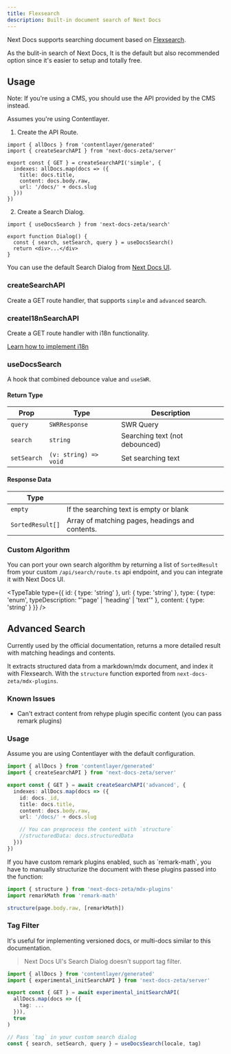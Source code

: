 ```yaml
---
title: Flexsearch
description: Built-in document search of Next Docs
---
```


Next Docs supports searching document based on
[Flexsearch](https://github.com/nextapps-de/flexsearch).

As the bulit-in search of Next Docs, It is the default but also recommended
option since it's easier to setup and totally free.

## Usage

Note: If you're using a CMS, you should use the API provided by the CMS instead.

Assumes you're using Contentlayer.

1. Create the API Route.

```tsx title="app/api/search/route.ts"
import { allDocs } from 'contentlayer/generated'
import { createSearchAPI } from 'next-docs-zeta/server'

export const { GET } = createSearchAPI('simple', {
  indexes: allDocs.map(docs => ({
    title: docs.title,
    content: docs.body.raw,
    url: '/docs/' + docs.slug
  }))
})
```

2. Create a Search Dialog.

```tsx
import { useDocsSearch } from 'next-docs-zeta/search'

export function Dialog() {
  const { search, setSearch, query } = useDocsSearch()
  return <div>...</div>
}
```

<Accordions type="single" collapsible className='mt-4'>
<Accordion title="Example">

You can use the default Search Dialog from [Next Docs UI](/docs/ui/search).

</Accordion>
</Accordions>

### createSearchAPI

Create a GET route handler, that supports `simple` and `advanced` search.

### createI18nSearchAPI

Create a GET route handler with i18n functionality.

[Learn how to implement i18n](/docs/headless/contentlayer/internationalization)

### useDocsSearch

A hook that combined debounce value and `useSWR`.

#### Return Type

| Prop        | Type                  | Description                    |
| ----------- | --------------------- | ------------------------------ |
| `query`     | `SWRResponse`         | SWR Query                      |
| `search`    | `string`              | Searching text (not debounced) |
| `setSearch` | `(v: string) => void` | Set searching text             |

#### Response Data

| Type             |                                                 |
| ---------------- | ----------------------------------------------- |
| `empty`          | If the searching text is empty or blank         |
| `SortedResult[]` | Array of matching pages, headings and contents. |

### Custom Algorithm

You can port your own search algorithm by returning a list of `SortedResult`
from your custom `/api/search/route.ts` api endpoint, and you can integrate it
with Next Docs UI.

<TypeTable
  type={{
    id: { type: 'string' },
    url: { type: 'string' },
    type: { type: 'enum', typeDescription: "'page' | 'heading' | 'text'" },
    content: { type: 'string' }
  }}
/>

## Advanced Search

Currently used by the official documentation, returns a more detailed result
with matching headings and contents.

It extracts structured data from a markdown/mdx document, and index it with
Flexsearch. With the `structure` function exported from
`next-docs-zeta/mdx-plugins`.

### Known Issues

- Can't extract content from rehype plugin specific content (you can pass remark
  plugins)

### Usage

Assume you are using Contentlayer with the default configuration.

```ts
import { allDocs } from 'contentlayer/generated'
import { createSearchAPI } from 'next-docs-zeta/server'

export const { GET } = await createSearchAPI('advanced', {
  indexes: allDocs.map(docs => ({
    id: docs._id,
    title: docs.title,
    content: docs.body.raw,
    url: '/docs/' + docs.slug

    // You can preprocess the content with `structure`
    //structuredData: docs.structuredData
  }))
})
```

<Callout title="Tip" className="mt-4">
If you have custom remark plugins enabled, such as
`remark-math`, you have to manually structurize the document with these
plugins passed into the function:

```ts
import { structure } from 'next-docs-zeta/mdx-plugins'
import remarkMath from 'remark-math'

structure(page.body.raw, [remarkMath])
```

</Callout>

### Tag Filter

It's useful for implementing versioned docs, or multi-docs similar to this
documentation.

> Next Docs UI's Search Dialog doesn't support tag filter.

```ts
import { allDocs } from 'contentlayer/generated'
import { experimental_initSearchAPI } from 'next-docs-zeta/server'

export const { GET } = await experimental_initSearchAPI(
  allDocs.map(docs => ({
    tag: ...
  })),
  true
)

// Pass `tag` in your custom search dialog
const { search, setSearch, query } = useDocsSearch(locale, tag)
```
